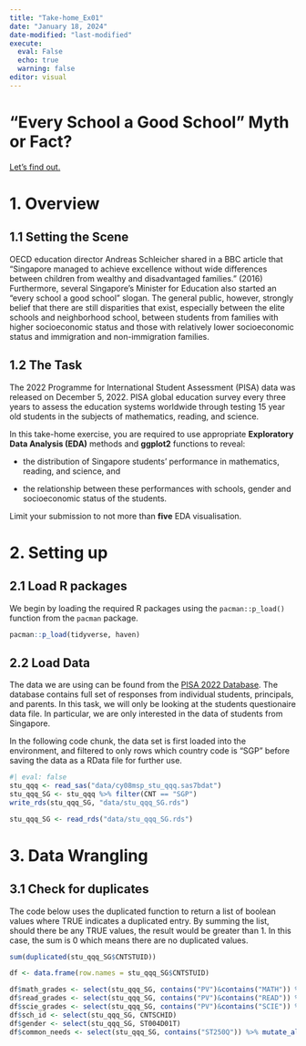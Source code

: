 ```yaml
---
title: "Take-home_Ex01"
date: "January 18, 2024"
date-modified: "last-modified"
execute: 
  eval: False
  echo: true
  warning: false
editor: visual
---
```


# "Every School a Good School" Myth or Fact?

[Let's find out.]{.underline}

# 1. Overview

## 1.1 Setting the Scene

OECD education director Andreas Schleicher shared in a BBC article that “Singapore managed to achieve excellence without wide differences between children from wealthy and disadvantaged families.” (2016) Furthermore, several Singapore’s Minister for Education also started an “every school a good school” slogan. The general public, however, strongly belief that there are still disparities that exist, especially between the elite schools and neighborhood school, between students from families with higher socioeconomic status and those with relatively lower socioeconomic status and immigration and non-immigration families.

## 1.2 The Task

The 2022 Programme for International Student Assessment (PISA) data was released on December 5, 2022. PISA global education survey every three years to assess the education systems worldwide through testing 15 year old students in the subjects of mathematics, reading, and science.

In this take-home exercise, you are required to use appropriate **Exploratory Data Analysis (EDA)** methods and **ggplot2** functions to reveal:

-   the distribution of Singapore students’ performance in mathematics, reading, and science, and

-   the relationship between these performances with schools, gender and socioeconomic status of the students.

Limit your submission to not more than **five** EDA visualisation.

# 2. Setting up

## 2.1 Load R packages

We begin by loading the required R packages using the `pacman::p_load()` function from the `pacman` package.

```r
pacman::p_load(tidyverse, haven)
```

## 2.2 Load Data

The data we are using can be found from the [PISA 2022 Database](https://www.oecd.org/pisa/data/2022database/). The database contains full set of responses from individual students, principals, and parents. In this task, we will only be looking at the students questionaire data file. In particular, we are only interested in the data of students from Singapore.

In the following code chunk, the data set is first loaded into the environment, and filtered to only rows which country code is "SGP" before saving the data as a RData file for further use.

```r
#| eval: false
stu_qqq <- read_sas("data/cy08msp_stu_qqq.sas7bdat")
stu_qqq_SG <- stu_qqq %>% filter(CNT == "SGP")
write_rds(stu_qqq_SG, "data/stu_qqq_SG.rds")
```

```r
stu_qqq_SG <- read_rds("data/stu_qqq_SG.rds")
```

# 3. Data Wrangling

## 3.1 Check for duplicates

The code below uses the duplicated function to return a list of boolean values where TRUE indicates a duplicated entry. By summing the list, should there be any TRUE values, the result would be greater than 1. In this case, the sum is 0 which means there are no duplicated values.

```r
sum(duplicated(stu_qqq_SG$CNTSTUID))
```

```r
df <- data.frame(row.names = stu_qqq_SG$CNTSTUID)

```

```r
df$math_grades <- select(stu_qqq_SG, contains("PV")&contains("MATH")) %>% rowMeans()
df$read_grades <- select(stu_qqq_SG, contains("PV")&contains("READ")) %>% rowMeans()
df$scie_grades <- select(stu_qqq_SG, contains("PV")&contains("SCIE")) %>% rowMeans()
df$sch_id <- select(stu_qqq_SG, CNTSCHID)
df$gender <- select(stu_qqq_SG, ST004D01T)
df$common_needs <- select(stu_qqq_SG, contains("ST250Q")) %>% mutate_all(~replace(., is.na(.), 0)) %>% mutate(across(contains("ST250Q"), function(x) (x-2)*-1)) %>% rowSums()
```

```r

```
